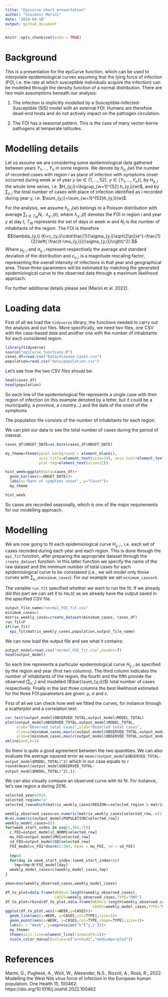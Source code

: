 ```yaml
---
title: "Epicurve short presentation"
author: "Giovanni Marini"
date: "2024-04-10"
output: github_document
---
```


```r
knitr::opts_chunk$set(echo = TRUE)
```

# Background

This is a presentation for the epiCurve function, which can be used to interpolate epidemiological curves assuming that the lying force of infection (FOI, i.e. the rate at which susceptible individuals acquire the infection) can be modelled through the density function of a normal distribution. There are two main assumptions beneath our analysis:

1. The infection is implicitly modelled by a Susceptible-Infected-Susceptible (SIS) model with an external FOI. Humans are therefore dead-end hosts and do not actively impact on the pathogen circulation.

2. The FOI has a seasonal pattern. This is the case of many vector-borne pathogens at temperate latitudes. 

# Modelling details
Let us assume we are considering some epidemiological data gathered between years $Y_1, ..., Y_n$ in some regions. We denote by $h_{y,i}(w)$ the number of recorded cases with region $i$ as place of infection with symptoms onset occurred during week $w$ of year $y$ ($w\in\{1, …, 52\}$, $y\in\{Y_1, ..., Y_n\}$), by $H_{y,i}$ the whole time series, i.e. $H_{y,i}=\bigcup_{w=1}^{52} h_{y,i}(w)$, and by $\sum_{y,i}$ the total number of cases with place of infection identified as i recorded during year y, i.e. $\sum_{y,i}=\sum_{w=1}^{52}h_{y,i}(w)$.

For the analysis, we assume $h_{y,i}(w)$ belongs to a Poisson distribution with average $\sum_{t\in T_W} N_i \cdot \lambda_{y,i}(t)$, where $\lambda_{y,i}(t)$ denotes the FOI in region $i$ and year $y$ at day $t$, $T_W$ represents the set of days in week $w$ and $N_i$ is the number of inhabitants of the region. The FOI is therefore 
$$\lambda_{y,i} (t)=c_{y,i}\cdot\frac{1}{\sigma_{y,i}\sqrt{2\pi}}e^{-\frac{1}{2}\left( \frac{t-\mu_{y,i}}{\sigma_{y,i}}\right)^2}.$$
Where $\mu_{y,i}$ and $\sigma_{y,i}$ represent respectively the average and standard deviation of the distribution and $c_{y,i}$ is a magnitude rescaling factor, representing the overall intensity of infections in that year and geographical area. These three parameters will be estimated by matching the generated epidemiological curve to the observed data through a maximum likelihood approach. 

For further additional details please see (Marini et al. 2022).

# Loading data
First of all we load the `tidyverse` library, the functions needed to carry out the analysis and our files. More specifically, we need two files, one CSV with the case-based data and another one with the number of inhabitants for each considered region.
```r
library(tidyverse)
source("epiCurve_functions.R")
cases_df=read.csv("Data/disease_cases.csv")
population=read.csv("data/population.csv")
```
Let's see how the two CSV files should be:
```r
head(cases_df)
head(population)
```
So each line of the epidemiological file represents a single case with their region of infection (in this example denoted by a letter, but it could be a municipality, a province, a country...) and the date of the onset of the symptoms.

The population file consists of the number of inhabitants for each region.

We can plot our data to see the total number of cases during the period of interest.

```r
cases_df$ONSET_DATE=as.Date(cases_df$ONSET_DATE)

my_theme=theme(panel.background = element_blank(),
               axis.title=element_text(size=24), axis.text=element_text(size=16),
               plot.tag=element_text(size=22))

hist_week=ggplot(data=cases_df)+
  geom_bar(aes(x=ONSET_DATE))+
  labs(x="Date of symptoms onset", y="Count")+
  my_theme

hist_week
```

So cases are recorded seasonally, which is one of the major requirements for our modelling approach.

# Modelling
We are now going to fit each epidemiological curve $H_{y,i}$ , i.e. each set of cases recorded during each year and each region. This is done through the `epi_fit` function, after preparing the appropriate dataset through the `create_dataset` function. In this latter function we specify the name of the raw dataset and the minimum number of total cases for each epidemiological curve to be considered (i.e., we will model only those curves with $\sum_{y,i}\geq$`minimum_cases`). For our example we set `minimum_cases=5`.

The variable `run_fit` specified whether we want to run the fit. If we already did this part we can set it to `FALSE` as we already have the output saved in the specified CSV file.

```r
output_file_name="normal_FOI_fit.csv"
minimum_cases=5
matrix_weekly_cases=create_dataset(minimum_cases, cases_df)
run_fit=F
if(run_fit)
  epi_fit(matrix_weekly_cases,population,output_file_name)
```

We can now load the output file and see what it contains:
```r
output_model=read.csv("normal_FOI_fit.csv",header=T)
head(output_model)
```
So each line represents a particular epidemiological curve $H_{y,i}$ as specified by the region and year (first two columns). The third column indicates the number of inhabitants of the region, the fourth and the fifth provide the observed ($\sum_{y,i}$) and modelled ($\bar{\sum_{y,i}}$) total number of cases respectively. Finally in the last three columns the best likelihood estimated for the three FOI parameters are given: $\mu$, $\sigma$ and $c$.

First of all we can check how well we fitted the curves, for instance through a scatterplot and a correlation test:
```r
cor.test(output_model$OBSERVED_TOTAL,output_model$MODEL_TOTAL)
plot(output_model$OBSERVED_TOTAL,output_model$MODEL_TOTAL,
     xlab="Observed total cases",ylab="Modelled total cases",
     xlim=c(minimum_cases,max(c(output_model$OBSERVED_TOTAL,output_model$MODEL_TOTAL))),
     ylim=c(minimum_cases,max(c(output_model$OBSERVED_TOTAL,output_model$MODEL_TOTAL))))
abline(a=0,b=1)
```

So there is quite a good agreement between the two quantities. We can also evaluate the average squared error as `mean((output_model$OBSERVED_TOTAL-output_model$MODEL_TOTAL)^2)` which in our case equals to `r round(mean((output_model$OBSERVED_TOTAL-output_model$MODEL_TOTAL)^2),1)`.

We can also visually compare an observed curve with its fit. For instance, let's see region a during 2016.

```r
selected_year=2016
selected_region="a"
selected_row=which(matrix_weekly_cases$REGION==selected_region & matrix_weekly_cases$YEAR==selected_year)

weekly_observed_cases=as.numeric(matrix_weekly_cases[selected_row,-c(1,2)])
N=as.numeric(output_model$POPULATION[selected_row])
weekly_model_cases=c()
for(week_start_index in seq(1,364,7)){
  c_FOI=output_model$C_NORM[selected_row]
  mu_FOI=output_model$MU[selected_row]
  sd_FOI=output_model$SD[selected_row]
  FOI_model=c_FOI*dnorm(1:364, mean = mu_FOI, sd = sd_FOI)
  
  tmp=0
  for(day in week_start_index:(week_start_index+6))
    tmp=tmp+N*FOI_model[day]
  weekly_model_cases=c(weekly_model_cases,tmp)
}

ymax=max(weekly_observed_cases,weekly_model_cases)

df_to_plot=data.frame(WEEK=1:length(weekly_observed_cases),
                      CASES=weekly_observed_cases,TYPE="OBS")
df_to_plot=rbind(df_to_plot,data.frame(WEEK=1:length(weekly_observed_cases),
                                       CASES=weekly_model_cases,TYPE="MODEL"))
ggplot(df_to_plot,aes(x=WEEK,y=CASES))+
  geom_line(aes(x=WEEK, y=CASES,col=TYPE),size=1)+
  geom_point(aes(x=WEEK, y=CASES,col=TYPE,shape=TYPE),size=3)+
  labs(x = "Week", y=expression("h"["y,i"]))+
  my_theme+
  theme(axis.line=element_line(linewidth=1))+
  scale_color_manual(values=c("orchid2","mediumpurple2"))
```

# References
Marini, G., Pugliese, A., Wint, W., Alexander, N.S., Rizzoli, A., Rosà, R., 2022. Modelling the West Nile virus force of infection in the European human population. One Health 15, 100462. https://doi.org/10.1016/j.onehlt.2022.100462
